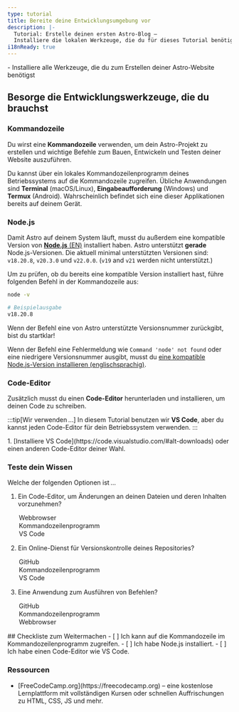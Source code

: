 ```yaml
---
type: tutorial
title: Bereite deine Entwicklungsumgebung vor
description: |-
  Tutorial: Erstelle deinen ersten Astro-Blog —
  Installiere die lokalen Werkzeuge, die du für dieses Tutorial benötigst
i18nReady: true
---
```



<PreCheck>
  - Installiere alle Werkzeuge, die du zum Erstellen deiner Astro-Website benötigst
</PreCheck>

## Besorge die Entwicklungswerkzeuge, die du brauchst

### Kommandozeile

Du wirst eine **Kommandozeile** verwenden, um dein Astro-Projekt zu erstellen und wichtige Befehle zum Bauen, Entwickeln und Testen deiner Website auszuführen.

Du kannst über ein lokales Kommandozeilen&shy;programm deines Betriebssystems auf die Kommandozeile zugreifen. Übliche Anwendungen sind **Terminal** (macOS/Linux), **Eingabe&shy;aufforderung** (Windows) und **Termux** (Android). Wahrscheinlich befindet sich eine dieser Applikationen bereits auf deinem Gerät.

### Node.js

Damit Astro auf deinem System läuft, musst du außerdem eine kompatible Version von [**Node.js** (EN)](https://nodejs.org/en/) installiert haben. Astro unterstützt **gerade** Node.js-Versionen. Die aktuell minimal unterstützten Versionen sind: `v18.20.8`, `v20.3.0` und `v22.0.0`. (`v19` and `v21` werden nicht unterstützt.)

Um zu prüfen, ob du bereits eine kompatible Version installiert hast, führe folgenden Befehl in der Kommandozeile aus:

```sh
node -v

# Beispielausgabe
v18.20.8
```

Wenn der Befehl eine von Astro unterstützte Versionsnummer zurückgibt, bist du startklar!

Wenn der Befehl eine Fehlermeldung wie `Command 'node' not found` oder eine niedrigere Versionsnummer ausgibt, musst du [eine kompatible Node.js-Version installieren (englischsprachig)](https://docs.npmjs.com/downloading-and-installing-node-js-and-npm).

### Code-Editor

Zusätzlich musst du einen **Code-Editor** herunterladen und installieren, um deinen Code zu schreiben.

:::tip[Wir verwenden …]
In diesem Tutorial benutzen wir **VS Code**, aber du kannst jeden Code-Editor für dein Betriebssystem verwenden.
:::

<Steps>
1. [Installiere VS Code](https://code.visualstudio.com/#alt-downloads) oder einen anderen Code-Editor deiner Wahl.
</Steps>

<Box icon="question-mark">

### Teste dein Wissen

Welche der folgenden Optionen ist …
1. Ein Code-Editor, um Änderungen an deinen Dateien und deren Inhalten vorzunehmen?

    <MultipleChoice>
      <Option>
        Webbrowser
      </Option>
      <Option>
        Kommandozeilen&shy;programm
      </Option>
      <Option isCorrect>
        VS Code
      </Option>
    </MultipleChoice>

2. Ein Online-Dienst für Versionskontrolle deines Repositories?

    <MultipleChoice>
      <Option isCorrect>
        GitHub
      </Option>
      <Option>
        Kommandozeilen&shy;programm
      </Option>
      <Option>
        VS Code
      </Option>
    </MultipleChoice>

3. Eine Anwendung zum Ausführen von Befehlen?
    <MultipleChoice>
      <Option>
        GitHub
      </Option>
      <Option isCorrect>
        Kommandozeilen&shy;programm
      </Option>
      <Option>
        Webbrowser
      </Option>
    </MultipleChoice>

</Box>

<Box icon="check-list">
## Checkliste zum Weitermachen

<Checklist>
- [ ] Ich kann auf die Kommandozeile im Kommandozeilen&shy;programm zugreifen.
- [ ] Ich habe Node.js installiert.
- [ ] Ich habe einen Code-Editor wie VS Code.
</Checklist>
</Box>

### Ressourcen

- <p>[FreeCodeCamp.org](https://freecodecamp.org) <Badge class="neutral-badge" text="external" /> – eine kostenlose Lernplattform mit vollständigen Kursen oder schnellen Auffrischungen zu HTML, CSS, JS und mehr.</p>
